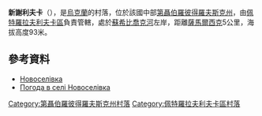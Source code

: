 {{coord|48|29|45|N|36|35|0|E|scale:30000_region:UA|display=title}}

'''新謝利夫卡'''（{{lang-uk|Новоселівка}}），是[[烏克蘭|烏克蘭]]的村落，位於該國中部[[第聶伯羅彼得羅夫斯克州|第聶伯羅彼得羅夫斯克州]]，由[[佩特羅拉夫利夫卡區|佩特羅拉夫利夫卡區]]負責管轄，處於[[蘇希比喬克河|蘇希比喬克河]]左岸，距離[[薩馬爾西克_(佩特羅拉夫利夫卡區)|薩馬爾西克]]5公里，海拔高度93米。

==參考資料==
*[http://gska2.rada.gov.ua/pls/z7502/A005?rdat1=06.12.2007&rf7571=6043 Новоселівка]{{dead link|date=2018年3月 |bot=InternetArchiveBot |fix-attempted=yes }}
* [http://weather.in.ua/ua/dnepropetrovskaja/18064 Погода в селі Новоселівка] {{Wayback|url=http://weather.in.ua/ua/dnepropetrovskaja/18064 |date=20160607155043 }}

{{DEFAULTSORT:Новоселівка}}
[[Category:第聶伯羅彼得羅夫斯克州村落|Category:第聶伯羅彼得羅夫斯克州村落]]
[[Category:佩特羅拉夫利夫卡區村落|Category:佩特羅拉夫利夫卡區村落]]


{{Dnipropetrovsk-geo-stub}}